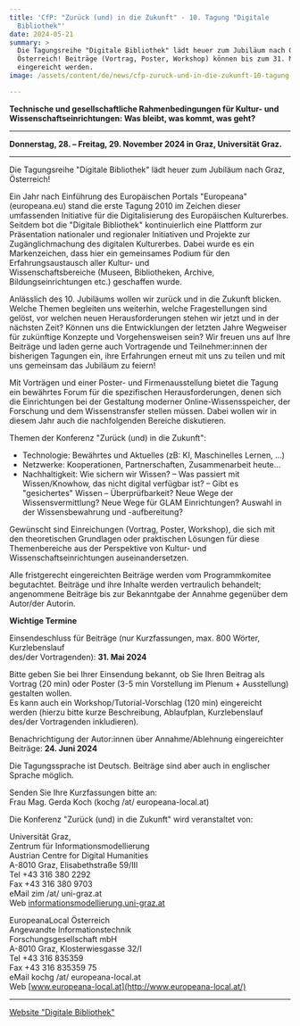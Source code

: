 ```yaml
---
title: 'CfP: "Zurück (und) in die Zukunft" - 10. Tagung "Digitale
  Bibliothek"'
date: 2024-05-21
summary: >
  Die Tagungsreihe "Digitale Bibliothek" lädt heuer zum Jubiläum nach Graz,
  Österreich! Beiträge (Vortrag, Poster, Workshop) können bis zum 31. Mai
  eingereicht werden.
image: /assets/content/de/news/cfp-zuruck-und-in-die-zukunft-10-tagung-digitale-bibliothek/image.png

---
```


**Technische und gesellschaftliche Rahmenbedingungen für Kultur- und Wissenschaftseinrichtungen: Was bleibt, was kommt, was geht?**

***

**Donnerstag, 28. – Freitag, 29. November 2024 in Graz, Universität Graz.**

***

Die Tagungsreihe "Digitale Bibliothek" lädt heuer zum Jubiläum nach Graz, Österreich!

Ein Jahr nach Einführung des Europäischen Portals "Europeana" (europeana.eu) stand die erste Tagung 2010 im Zeichen dieser umfassenden Initiative für die Digitalisierung des Europäischen Kulturerbes. Seitdem bot die "Digitale Bibliothek" kontinuierlich eine Plattform zur Präsentation nationaler und regionaler Initiativen und Projekte zur Zugänglichmachung des digitalen Kulturerbes. Dabei wurde es ein Markenzeichen, dass hier ein gemeinsames Podium für den Erfahrungsaustausch aller Kultur- und\
Wissenschaftsbereiche (Museen, Bibliotheken, Archive, Bildungseinrichtungen etc.) geschaffen wurde.

Anlässlich des 10. Jubiläums wollen wir zurück und in die Zukunft blicken. Welche Themen begleiten uns weiterhin, welche Fragestellungen sind gelöst, vor welchen neuen Herausforderungen stehen wir jetzt und in der nächsten Zeit? Können uns die Entwicklungen der letzten Jahre Wegweiser für zukünftige Konzepte und Vorgehensweisen sein? Wir freuen uns auf Ihre Beiträge und laden gerne auch Vortragende und Teilnehmer:innen der bisherigen Tagungen ein, ihre Erfahrungen erneut mit uns zu teilen und mit uns gemeinsam das Jubiläum zu feiern!

Mit Vorträgen und einer Poster- und Firmenausstellung bietet die Tagung ein bewährtes Forum für die spezifischen Herausforderungen, denen sich die Einrichtungen bei der Gestaltung moderner Online-Wissensspeicher, der Forschung und dem Wissenstransfer stellen müssen. Dabei wollen wir in diesem Jahr auch die nachfolgenden Bereiche diskutieren.

Themen der Konferenz "Zurück (und) in die Zukunft":

* Technologie: Bewährtes und Aktuelles (zB: KI, Maschinelles Lernen, …)
* Netzwerke: Kooperationen, Partnerschaften, Zusammenarbeit heute…
* Nachhaltigkeit: Wie sichern wir Wissen? – Was passiert mit Wissen/Knowhow, das nicht digital verfügbar ist? – Gibt es "gesichertes" Wissen – Überprüfbarkeit? Neue Wege der Wissensvermittlung? Neue Wege für GLAM Einrichtungen? Auswahl in der Wissensbewahrung und -aufbereitung?

Gewünscht sind Einreichungen (Vortrag, Poster, Workshop), die sich mit den theoretischen Grundlagen oder praktischen Lösungen für diese Themenbereiche aus der Perspektive von Kultur- und Wissenschaftseinrichtungen auseinandersetzen.

Alle fristgerecht eingereichten Beiträge werden vom Programmkomitee begutachtet. Beiträge und ihre Inhalte werden vertraulich behandelt; angenommene Beiträge bis zur Bekanntgabe der Annahme gegenüber dem Autor/der Autorin.

**Wichtige Termine**

Einsendeschluss für Beiträge (nur Kurzfassungen, max. 800 Wörter, Kurzlebenslauf\
des/der Vortragenden): **31. Mai 2024**

Bitte geben Sie bei Ihrer Einsendung bekannt, ob Sie Ihren Beitrag als Vortrag (20 min) oder Poster (3-5 min Vorstellung im Plenum + Ausstellung) gestalten wollen.\
Es kann auch ein Workshop/Tutorial-Vorschlag (120 min) eingereicht werden (hierzu bitte kurze Beschreibung, Ablaufplan, Kurzlebenslauf des/der Vortragenden inkludieren).

Benachrichtigung der Autor:innen über Annahme/Ablehnung eingereichter Beiträge: **24. Juni 2024**

Die Tagungssprache ist Deutsch. Beiträge sind aber auch in englischer Sprache möglich.

Senden Sie Ihre Kurzfassungen bitte an:\
Frau Mag. Gerda Koch (kochg /at/ europeana-local.at)

Die Konferenz "Zurück (und) in die Zukunft" wird veranstaltet von:

Universität Graz,\
Zentrum für Informationsmodellierung\
Austrian Centre for Digital Humanities\
A-8010 Graz, Elisabethstraße 59/III\
Tel +43 316 380 2292\
Fax +43 316 380 9703\
eMail zim /at/ uni-graz.at\
Web [informationsmodellierung.uni-graz.at](https://informationsmodellierung.uni-graz.at/de/neuigkeiten/detail/article/call-for-participation-digitizing-the-materiality-of-the-premodern-book/)

EuropeanaLocal Österreich\
Angewandte Informationstechnik\
Forschungsgesellschaft mbH\
A-8010 Graz, Klosterwiesgasse 32/I\
Tel +43 316 835359\
Fax +43 316 835359 75\
eMail kochg /at/ europeana-local.at\
Web [www.europeana-local.at](http://www.europeana-local.at/)

***

[Website "Digitale Bibliothek"](http://conference.ait.co.at/digbib/)
